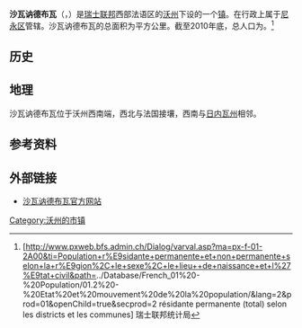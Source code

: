 {{noteTA|G1=瑞士地名}}
{{瑞士市镇信息框
 | 市镇名称= 沙瓦讷德布瓦
 | 原文名称             = {{lang|fr|Chavannes-des-Bois}}
 | 图片                = 
 | 纹章 = Chavannes-des-Bois-coat of arms.svg
 | 语言                   = [[法语|法语]]
 | 所属州               = 沃州
 | iso-code-region = 
 | 所属区               = [[尼永区|尼永区]]
 | lat_d=46|lat_m=19|lat_NS=N|long_d=6|long_m=08|long_EW=E
 | 邮政编码        = 1290
 | 市镇代码        = 5708
 | 面积                 = {{smn|2.14|5|100}}
 | 平均海拔        =  469
 | 人口               = {{smn|555|6}}
 | 主页  = www.chavannes-des-bois.ch
 | 市镇长           = Stéphane Comminot
 | 相邻市镇             = 
 | 友好城市             = 
|地图文件             = Karte Gemeinde Chavannes-des-Bois 2008.png
|}}
'''沙瓦讷德布瓦'''（{{lang-fr|Chavannes-des-Bois}}，{{IPA-fr|ʃavan de bwa|-|LL-Q150 (fra)-Eihel-Chavannes-des-Bois.wav}}）是[[瑞士联邦|瑞士联邦]]西部法语区的[[沃州|沃州]]下设的一个[[瑞士市镇|镇]]。在行政上属于[[尼永区|尼永区]]管辖。沙瓦讷德布瓦的总面积为{{smn|2.14|5|100}}平方公里。截至2010年底，总人口为{{smn|555|6}}。<ref>{{fr}}[http://www.pxweb.bfs.admin.ch/Dialog/varval.asp?ma=px-f-01-2A00&ti=Population+r%E9sidante+permanente+et+non+permanente+selon+la+r%E9gion%2C+le+sexe%2C+le+lieu++de+naissance+et+l%27%E9tat+civil&path=../Database/French_01%20-%20Population/01.2%20-%20Etat%20et%20mouvement%20de%20la%20population/&lang=2&prod=01&openChild=true&secprod=2 résidante permanente (total) selon les districts et les communes] {{Wayback|url=http://www.pxweb.bfs.admin.ch/Dialog/varval.asp?ma=px-f-01-2A00&ti=Population+r%E9sidante+permanente+et+non+permanente+selon+la+r%E9gion%2C+le+sexe%2C+le+lieu++de+naissance+et+l%27%E9tat+civil&path=..%2FDatabase%2FFrench_01%20-%20Population%2F01.2%20-%20Etat%20et%20mouvement%20de%20la%20population%2F&lang=2&prod=01&openChild=true&secprod=2 |date=20150102165023 }} 瑞士联邦统计局</ref>

==历史==

==地理==
沙瓦讷德布瓦位于沃州西南端，西北与法国接壤，西南与[[日内瓦州|日内瓦州]]相邻。

==参考资料==
{{reflist}}

==外部链接==
*{{fr}}[http://www.chavannes-des-bois.ch 沙瓦讷德布瓦官方网站] {{Wayback|url=http://www.chavannes-des-bois.ch/ |date=20210128154011 }}

{{DEFAULTSORT:Chavannes-des-Bois}}
{{沃州尼永区行政区划}}
[[Category:沃州的市镇|Category:沃州的市镇]]